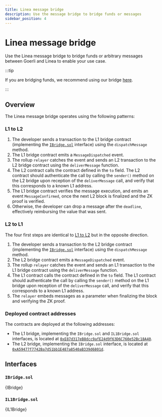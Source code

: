 ```yaml
---
title: Linea message bridge
description: Use the message bridge to bridge funds or messages
sidebar_position: 4
---
```



# Linea message bridge

Use the Linea message bridge to bridge funds or arbitrary messages between Goerli and Linea to enable your use case.

:::tip

If you are bridging funds, we recommend using our bridge [here](../use-linea/bridge-funds.md).

:::

## Overview

The Linea message bridge operates using the following patterns:

### L1 to L2

1. The developer sends a transaction to the L1 bridge contract (implementing the [`IBridge.sol`](#ibridgesol) interface) using the `dispatchMessage` method.
1. The L1 bridge contract emits a `MessageDispatched` event.
1. The rollup `relayer` catches the event and sends an L2 transaction to the L2 bridge contract using the `deliverMessage` function.
1. The L2 contract calls the contract defined in the `to` field. The L2 contract should authenticate the call by calling the `sender()` method on the L2 bridge upon reception of the `deliverMessage` call, and verify that this corresponds to a known L1 address.
1. The L1 bridge contract verifies the message execution, and emits an event `MessageConfirmed`, once the next L2 block is finalized and the ZK proof is verified.
1. Otherwise, the developer can drop a message after the `deadline`, effectively reimbursing the value that was sent.

### L2 to L1

The four first steps are identical to [L1 to L2](#l1-to-l2) but in the opposite direction.

1. The developer sends a transaction to the L2 bridge contract (implementing the [`IBridge.sol`](#ibridgesol) interface) using the `dispatchMessage` method.
1. The L2 bridge contract emits a `MessageDispatched` event.
1. The rollup `relayer` catches the event and sends an L1 transaction to the L1 bridge contract using the `deliverMessage` function.
1. The L1 contract calls the contract defined in the `to` field. The L1 contract should authenticate the call by calling the `sender()` method on the L1 bridge upon reception of the `deliverMessage` call, and verify that this corresponds to a known L1 address.
1. The `relayer` embeds messages as a parameter when finalizing the block and verifying the ZK proof.

### Deployed contract addresses

The contracts are deployed at the following addresses:

- The L1 bridge, implementing the `IBridge.sol` and `IL1Bridge.sol` interfaces, is located at [`0xE87d317eB8dcc9afE24d9f63D6C760e52Bc18A40`](https://goerli.etherscan.io/address/0xe87d317eb8dcc9afe24d9f63d6c760e52bc18a40).
- The L2 bridge, implementing the `IBridge.sol` interface, is located at [`0xA59477f7742Ba7d51bb1E487a8540aB339d6801d`](https://explorer.goerli.linea.build/address/0xA59477f7742Ba7d51bb1E487a8540aB339d6801d).

## Interfaces

### `IBridge.sol`

<CodeBlock language="solidity" title="IBridge.sol">
  {IBridge}
</CodeBlock>

### `IL1Bridge.sol`

<CodeBlock language="solidity" title="IL1Bridge.sol">
  {IL1Bridge}
</CodeBlock>
